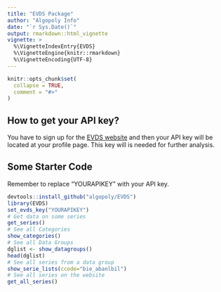 ```yaml
---
title: "EVDS Package"
author: "Algopoly Info"
date: "`r Sys.Date()`"
output: rmarkdown::html_vignette
vignette: >
  %\VignetteIndexEntry{EVDS}
  %\VignetteEngine{knitr::rmarkdown}
  %\VignetteEncoding{UTF-8}
---
```


```r
knitr::opts_chunk$set(
  collapse = TRUE,
  comment = "#>"
)
```
## How to get your API key?
You have to sign up for the [EVDS website](https://evds2.tcmb.gov.tr/index.php?/evds/login) and then your API key will be located at your profile page. This key will is needed for further analysis. 


## Some Starter Code

Remember to replace "YOURAPIKEY" with your API key.

```r
devtools::install_github("algopoly/EVDS")
library(EVDS)
set_evds_key("YOURAPIKEY")
# Get data on some series
get_series()
# See all Categories
show_categories()
# See all Data Groups
dglist <- show_datagroups()
head(dglist)
# See all series from a data group
show_serie_lists(ccode="bie_abanlbil")
# See all series on the website 
get_all_series()
```


